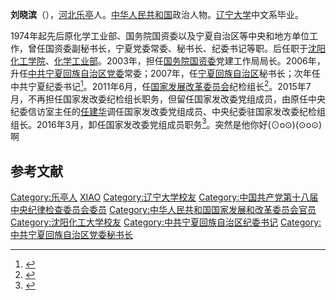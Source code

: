 '''刘晓滨'''（{{bd|1956年|1月|}}），[[河北|河北]][[乐亭|乐亭]]人。[[中华人民共和国|中华人民共和国]]政治人物。[[辽宁大学|辽宁大学]]中文系毕业。

1974年起先后原化学工业部、国务院国资委以及宁夏自治区等中央和地方单位工作，曾任国资委副秘书长，宁夏党委常委、秘书长、纪委书记等职。后任职于[[沈阳化工学院|沈阳化工学院]]、[[化学工业部|化学工业部]]。2003年，担任[[国务院国资委|国务院国资委]]党建工作局局长。2006年，升任[[中共宁夏回族自治区党委|中共宁夏回族自治区党委]]常委；2007年，任[[宁夏回族自治区|宁夏回族自治区]]秘书长；次年任中共宁夏纪委书记<ref>{{cite news|title=宁夏纪委书记刘晓滨任国家发改委纪检组长|url=http://news.stnn.cc/china/201107/t20110715_1610970.html|accessdate=2013-12-07|newspaper=星岛环球网|deadurl=yes|archiveurl=https://web.archive.org/web/20131212051622/http://news.stnn.cc/china/201107/t20110715_1610970.html|archivedate=2013-12-12}}</ref>。2011年6月，任[[国家发展改革委员会|国家发展改革委员会]]纪检组长<ref>{{cite news|title=国家发展改革委党组召开教育实践活动专题民主生活会|url=http://qzlx.people.com.cn/n/2013/1111/c365130-23503868.html|accessdate=2013-12-07|newspaper=人民网|archive-date=2019-05-13|archive-url=https://web.archive.org/web/20190513213525/http://qzlx.people.com.cn/n/2013/1111/c365130-23503868.html|dead-url=no}}</ref>。2015年7月，不再担任国家发改委纪检组长职务，但留任国家发改委党组成员，由原任中央纪委信访室主任的[[任建华_(1957年)|任建华]]调任国家发改委党组成员、中央纪委驻国家发改委纪检组组长。2016年3月，卸任国家发改委党组成员职务<ref>{{cite web|url=http://www.thepaper.cn/newsDetail_forward_1449413|title=刘晓滨不再担任国家发改委领导职务，已年满60岁|publisher=澎湃新闻|accessdate=2016-03-31|archive-date=2020-02-03|archive-url=https://web.archive.org/web/20200203172603/http://www.thepaper.cn/newsDetail_forward_1449413|dead-url=no}}</ref>。突然是他你好(⊙o⊙)(⊙o⊙)啊

==参考文献==
{{reflist}}
{{中国政治人物小作品}}

{{DEFAULTSORT:LIU刘}}
[[Category:乐亭人|Category:乐亭人]]
[[Category:刘姓|XIAO]]
[[Category:辽宁大学校友|Category:辽宁大学校友]]
[[Category:中国共产党第十八届中央纪律检查委员会委员|Category:中国共产党第十八届中央纪律检查委员会委员]]
[[Category:中华人民共和国国家发展和改革委员会官员|Category:中华人民共和国国家发展和改革委员会官员]]
[[Category:沈阳化工大学校友|Category:沈阳化工大学校友]]
[[Category:中共宁夏回族自治区纪委书记|Category:中共宁夏回族自治区纪委书记]]
[[Category:中共宁夏回族自治区党委秘书长|Category:中共宁夏回族自治区党委秘书长]]
